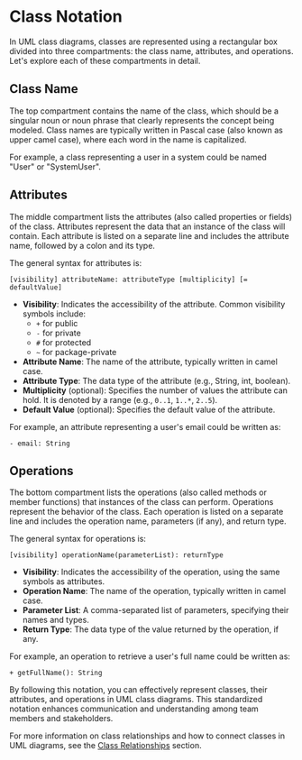 
# Class Notation

In UML class diagrams, classes are represented using a rectangular box divided into three compartments: the class name, attributes, and operations. Let's explore each of these compartments in detail.

## Class Name

The top compartment contains the name of the class, which should be a singular noun or noun phrase that clearly represents the concept being modeled. Class names are typically written in Pascal case (also known as upper camel case), where each word in the name is capitalized.

<Callout type="info">
For example, a class representing a user in a system could be named "User" or "SystemUser".
</Callout>

## Attributes

The middle compartment lists the attributes (also called properties or fields) of the class. Attributes represent the data that an instance of the class will contain. Each attribute is listed on a separate line and includes the attribute name, followed by a colon and its type.

The general syntax for attributes is:

```
[visibility] attributeName: attributeType [multiplicity] [= defaultValue]
```

- **Visibility**: Indicates the accessibility of the attribute. Common visibility symbols include:
  - `+` for public
  - `-` for private
  - `#` for protected
  - `~` for package-private
- **Attribute Name**: The name of the attribute, typically written in camel case.
- **Attribute Type**: The data type of the attribute (e.g., String, int, boolean).
- **Multiplicity** (optional): Specifies the number of values the attribute can hold. It is denoted by a range (e.g., `0..1`, `1..*`, `2..5`).
- **Default Value** (optional): Specifies the default value of the attribute.

<Callout type="info">
For example, an attribute representing a user's email could be written as:

```
- email: String
```
</Callout>

## Operations

The bottom compartment lists the operations (also called methods or member functions) that instances of the class can perform. Operations represent the behavior of the class. Each operation is listed on a separate line and includes the operation name, parameters (if any), and return type.

The general syntax for operations is:

```
[visibility] operationName(parameterList): returnType
```

- **Visibility**: Indicates the accessibility of the operation, using the same symbols as attributes.
- **Operation Name**: The name of the operation, typically written in camel case.
- **Parameter List**: A comma-separated list of parameters, specifying their names and types.
- **Return Type**: The data type of the value returned by the operation, if any.

<Callout type="info">
For example, an operation to retrieve a user's full name could be written as:

```
+ getFullName(): String
```
</Callout>

By following this notation, you can effectively represent classes, their attributes, and operations in UML class diagrams. This standardized notation enhances communication and understanding among team members and stakeholders.

For more information on class relationships and how to connect classes in UML diagrams, see the [Class Relationships](/user-driven-design-and-uml-class-diagrams/uml-class-diagrams/class-relationships) section.